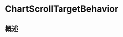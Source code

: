 # ChartScrollTargetBehavior

<ToBePolishedAfterTranslation />

<OriginalSource
  title="ChartScrollTargetBehavior"
  url="https://developer.apple.com/documentation/charts/chartscrolltargetbehavior"
  summary="配置图表滚动行为的类型"
/>

## 概述
